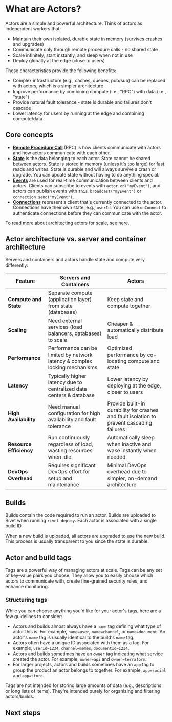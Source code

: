 # What are Actors?

Actors are a simple and powerful architecture. Think of actors as independent workers that:

- Maintain their own isolated, durable state in memory (survives crashes and upgrades)
- Communicate only through remote procedure calls - no shared state
- Scale infinitely, start instantly, and sleep when not in use
- Deploy globally at the edge (close to users)

These characteristics provide the following benefits:

- Complex infrastructure (e.g., caches, queues, pub/sub) can be replaced with actors, which is a simpler architecture
- Improve performance by combining compute (i.e., "RPC") with data (i.e., "state")
- Provide natural fault tolerance - state is durable and failures don't cascade
- Lower latency for users by running at the edge and combining compute/data

## Core concepts

- [**Remote Procedure Call**](/docs/rpc) (RPC) is how clients communicate with actors and how actors communicate with each other.
- [**State**](/docs/state) is the data belonging to each actor. State cannot be shared between actors. State is stored in memory (unless it's too large) for fast reads and writes. State is durable and will always survive a crash or upgrade. You can update state without having to do anything special.
- [**Events**](/docs/events) are used for real-time communication between clients and actors. Clients can subscribe to events with `actor.on("myEvent")`, and actors can publish events with `this.broadcast("myEvent")` or `connection.send("myEvent")`.
- [**Connections**](/docs/connections) represent a client that's currently connected to the actor. Connections have their own state, e.g., `userId`. You can use `onConnect` to authenticate connections before they can communicate with the actor.

To read more about architecting actors for scale, see [here](/docs/scaling).

## Actor architecture vs. server and container architecture

Servers and containers and actors handle state and compute very differently:

| Feature                 | Servers and Containers                                                         | Actors                                                                                    |
| ----------------------- | -------------------------------------------------------------------------- | ----------------------------------------------------------------------------------------- |
| **Compute and State**   | Separate compute (application layer) from state (databases)                | Keep state and compute together                                                           |
| **Scaling**             | Need external services (load balancers, databases) to scale                | Cheaper & automatically distribute load                                                   |
| **Performance**         | Performance can be limited by network latency & complex locking mechanisms | Optimized performance by co-locating compute and state                                    |
| **Latency**             | Typically higher latency due to centralized data centers & database        | Lower latency by deploying at the edge, closer to users                                   |
| **High Availability**   | Need manual configuration for high availability and fault tolerance        | Provide built-in durability for crashes and fault isolation to prevent cascading failures |
| **Resource Efficiency** | Run continuously regardless of load, wasting resources when idle           | Automatically sleep when inactive and wake instantly when needed                          |
| **DevOps Overhead**     | Requires significant DevOps effort for setup and maintenance               | Minimal DevOps overhead due to simpler, on-demand architecture                            |

## Builds

Builds contain the code required to run an actor. Builds are uploaded to Rivet when running `rivet deploy`. Each actor is associated with a single build ID.

When a new build is uploaded, all actors are upgraded to use the new build. This process is usually transparent to you since the state is durable.

## Actor and build tags

Tags are a powerful way of managing actors at scale. Tags can be any set of key-value pairs you choose. They allow you to easily choose which actors to communicate with, create fine-grained security rules, and enhance monitoring.

### Structuring tags

While you can choose anything you'd like for your actor's tags, here are a few guidelines to consider:

- Actors and builds almost always have a `name` tag defining what type of actor this is. For example, `name=user`, `name=channel`, or `name=document`. An actor's `name` tag is usually identical to the build's `name` tag.
- Actors often have a unique ID associated with them as a tag. For example, `userId=1234`, `channel=memes`, `documentId=1234`.
- Actors and builds sometimes have an `owner` tag indicating what service created the actor. For example, `owner=api` and `owner=terraform`.
- For larger projects, actors and builds sometimes have an `app` tag to group the product an actor belongs to together. For example, `app=social` and `app=store`.

<Note>
  Tags are not intended for storing large amounts of data (e.g., descriptions or long lists of items). They're
  intended purely for organizing and filtering actors/builds.
</Note>

## Next steps

<CardGroup>
  <Card title='RPC' href='/docs/rpc' />
  <Card title='State' href='/docs/state' />
</CardGroup>

